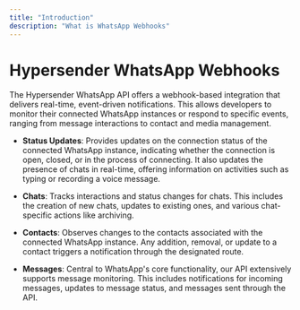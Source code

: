```yaml
---
title: "Introduction"
description: "What is WhatsApp Webhooks"
---
```


# Hypersender WhatsApp Webhooks

The Hypersender WhatsApp API offers a webhook-based integration that delivers real-time, event-driven notifications. This allows developers to monitor their connected WhatsApp instances or respond to specific events, ranging from message interactions to contact and media management.

* **Status Updates**: Provides updates on the connection status of the connected WhatsApp instance, indicating whether the connection is open, closed, or in the process of connecting. It also updates the presence of chats in real-time, offering information on activities such as typing or recording a voice message.

* **Chats**: Tracks interactions and status changes for chats. This includes the creation of new chats, updates to existing ones, and various chat-specific actions like archiving.

* **Contacts**: Observes changes to the contacts associated with the connected WhatsApp instance. Any addition, removal, or update to a contact triggers a notification through the designated route.

* **Messages**: Central to WhatsApp's core functionality, our API extensively supports message monitoring. This includes notifications for incoming messages, updates to message status, and messages sent through the API.
